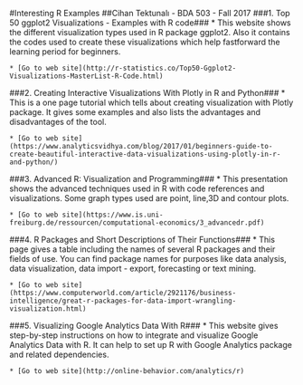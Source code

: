 #Interesting R Examples
##Cihan Tektunalı - BDA 503 - Fall 2017
###1. Top 50 ggplot2 Visualizations - Examples with R code###
* This website shows the different visualization types used in R package ggplot2. Also it contains the codes used to create these visualizations which help fastforward the learning period for beginners.

    * [Go to web site](http://r-statistics.co/Top50-Ggplot2-Visualizations-MasterList-R-Code.html)


###2. Creating Interactive Visualizations With Plotly in R and Python###
* This is a one page tutorial which tells about creating visualization with Plotly package. It gives some examples and also lists the advantages and disadvantages of the tool.

    * [Go to web site](https://www.analyticsvidhya.com/blog/2017/01/beginners-guide-to-create-beautiful-interactive-data-visualizations-using-plotly-in-r-and-python/)


###3. Advanced R: Visualization and Programming###
* This presentation shows the advanced techniques used in R with code references and visualizations. Some graph types used are point, line,3D and contour plots.

    * [Go to web site](https://www.is.uni-freiburg.de/ressourcen/computational-economics/3_advancedr.pdf)

###4. R Packages and Short Descriptions of Their Functions###
* This page gives a table including the names of several R packages and their fields of use. You can find package names for purposes like data analysis, data visualization, data import - export, forecasting or text mining.

    * [Go to web site](https://www.computerworld.com/article/2921176/business-intelligence/great-r-packages-for-data-import-wrangling-visualization.html)

###5. Visualizing Google Analytics Data With R###
* This website gives step-by-step instructions on how to integrate and visualize Google Analytics Data with R. It can help to set up R with Google Analytics package and related dependencies.

    * [Go to web site](http://online-behavior.com/analytics/r)
